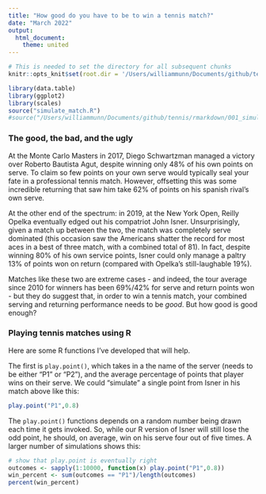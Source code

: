 ```yaml
---
title: "How good do you have to be to win a tennis match?"
date: "March 2022"
output: 
  html_document:
    theme: united
---
```


```r
# This is needed to set the directory for all subsequent chunks
knitr::opts_knit$set(root.dir = '/Users/williammunn/Documents/github/tennis/functions/')
```

```r
library(data.table)
library(ggplot2)
library(scales)
source("simulate_match.R")
#source("/Users/williammunn/Documents/github/tennis/rmarkdown/001_simulating_matches/001_simulating_matches.R",local = knitr::knit_global())
```

### The good, the bad, and the ugly

At the Monte Carlo Masters in 2017, Diego Schwartzman managed a victory over Roberto Bautista Agut, despite winning only 48% of his own points on serve. To claim so few points on your own serve would typically seal your fate in a professional tennis match. However, offsetting this was some incredible returning that saw him take 62% of points on his spanish rival's own serve.

At the other end of the spectrum: in 2019, at the New York Open, Reilly Opelka eventually edged out his compatriot John Isner. Unsurprisingly, given a match up between the two, the match was completely serve dominated (this occasion saw the Americans shatter the record for most aces in a best of three match, with a combined total of 81). In fact, despite winning 80% of his own service points, Isner could only manage a paltry 13% of points won on return (compared with Opelka's still-laughable 19%).

Matches like these two are extreme cases - and indeed, the tour average since 2010 for winners has been 69%/42% for serve and return points won - but they do suggest that, in order to win a tennis match, your combined serving and returning performance needs to be *good*. But how good is good enough?

### Playing tennis matches using R

Here are some R functions I've developed that will help.

The first is `play.point()`, which takes in a the name of the server (needs to be either "P1" or "P2"), and the average percentage of points that player wins on their serve. We could "simulate" a single point from Isner in his match above like this:

```r
play.point("P1",0.8)
```

The `play.point()` functions depends on a random number being drawn each time it gets invoked. So, while our R version of  Isner will still lose the odd point, he should, on average, win on his serve four out of five times. A larger number of simulations shows this:

```r
# show that play.point is eventually right
outcomes <- sapply(1:10000, function(x) play.point("P1",0.8))
win_percent <- sum(outcomes == "P1")/length(outcomes)
percent(win_percent)
```
